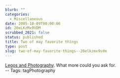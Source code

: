 ```yaml
---
blurb: ""
categories:
  - Miscellaneous
date: 2005-10-09T00:00:00
id: 20eLKzMx9VDM
scrubbed_2021: false
status: published
title: Two of may favorite things
type: post
slug: two-of-may-favorite-things--20elkzmx9vdm
---
```


[Legos and Photography](http://www.foundphotography.com/PhotoThoughts/archives/2005/10/medium_format_p.html).
What more could you ask for.  
-- Tags: tagPhotography